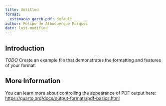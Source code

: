 ```yaml
---
title: Untitled
format:
  estimacao_garch-pdf: default
author: Felipe de Albuquerque Marques
date: last-modified
---
```


## Introduction

*TODO* Create an example file that demonstrates the formatting and features of your format.

## More Information

You can learn more about controlling the appearance of PDF output here: <https://quarto.org/docs/output-formats/pdf-basics.html>

